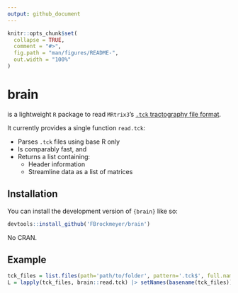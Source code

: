 ```yaml
---
output: github_document
---
```


```r
knitr::opts_chunk$set(
  collapse = TRUE,
  comment = "#>",
  fig.path = "man/figures/README-",
  out.width = "100%"
)
```

# brain

<!-- badges: start -->
<!-- badges: end -->

is a lightweight `R` package to read `MRtrix3`'s [`.tck` tractography file format](https://mrtrix.readthedocs.io/en/dev/getting_started/image_data.html#tracks-file-format-tck).

It currently provides a single function `read.tck`:

- Parses `.tck` files using base R only  
- Is comparably fast, and  
- Returns a list containing:  
  - Header information  
  - Streamline data as a list of matrices

## Installation

You can install the development version of `{brain}` like so:

``` r
devtools::install_github('FBrockmeyer/brain')
```

No CRAN. 

## Example

```r
tck_files = list.files(path='path/to/folder', pattern='.tck$', full.names=TRUE)
L = lapply(tck_files, brain::read.tck) |> setNames(basename(tck_files))
```
